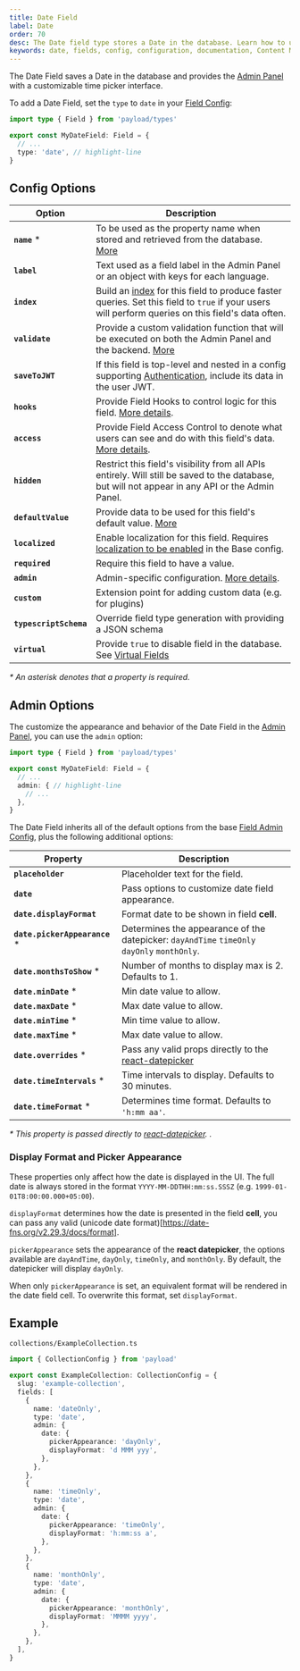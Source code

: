 ```yaml
---
title: Date Field
label: Date
order: 70
desc: The Date field type stores a Date in the database. Learn how to use and customize the Date field, see examples and options.
keywords: date, fields, config, configuration, documentation, Content Management System, cms, headless, javascript, node, react, nextjs
---
```


The Date Field saves a Date in the database and provides the [Admin Panel](../admin/overview) with a customizable time picker interface.

<LightDarkImage
  srcLight="https://payloadcms.com/images/docs/fields/date.png"
  srcDark="https://payloadcms.com/images/docs/fields/date-dark.png"
  alt="Shows a Date field in the Payload Admin Panel"
  caption="This field is using the `react-datepicker` component for UI."
/>

To add a Date Field, set the `type` to `date` in your [Field Config](./overview):

```ts
import type { Field } from 'payload/types'

export const MyDateField: Field = {
  // ...
  type: 'date', // highlight-line
}
```

## Config Options

| Option                 | Description                                                                                                                                                                 |
| ---------------------- | --------------------------------------------------------------------------------------------------------------------------------------------------------------------------- |
| **`name`** \*          | To be used as the property name when stored and retrieved from the database. [More](/docs/fields/overview#field-names)                                                      |
| **`label`**            | Text used as a field label in the Admin Panel or an object with keys for each language.                                                                                     |
| **`index`**            | Build an [index](/docs/database/overview) for this field to produce faster queries. Set this field to `true` if your users will perform queries on this field's data often. |
| **`validate`**         | Provide a custom validation function that will be executed on both the Admin Panel and the backend. [More](/docs/fields/overview#validation)                                |
| **`saveToJWT`**        | If this field is top-level and nested in a config supporting [Authentication](/docs/authentication/overview), include its data in the user JWT.                             |
| **`hooks`**            | Provide Field Hooks to control logic for this field. [More details](../hooks/fields).                                                                                       |
| **`access`**           | Provide Field Access Control to denote what users can see and do with this field's data. [More details](../access-control/fields).                                          |
| **`hidden`**           | Restrict this field's visibility from all APIs entirely. Will still be saved to the database, but will not appear in any API or the Admin Panel.                            |
| **`defaultValue`**     | Provide data to be used for this field's default value. [More](/docs/fields/overview#default-values)                                                                        |
| **`localized`**        | Enable localization for this field. Requires [localization to be enabled](/docs/configuration/localization) in the Base config.                                             |
| **`required`**         | Require this field to have a value.                                                                                                                                         |
| **`admin`**            | Admin-specific configuration. [More details](#admin-options).                                                                                                               |
| **`custom`**           | Extension point for adding custom data (e.g. for plugins)                                                                                                                   |
| **`typescriptSchema`** | Override field type generation with providing a JSON schema                                                                                                                 |
| **`virtual`**          | Provide `true` to disable field in the database. See [Virtual Fields](https://payloadcms.com/blog/learn-how-virtual-fields-can-help-solve-common-cms-challenges)            |

_\* An asterisk denotes that a property is required._

## Admin Options

The customize the appearance and behavior of the Date Field in the [Admin Panel](../admin/overview), you can use the `admin` option:

```ts
import type { Field } from 'payload/types'

export const MyDateField: Field = {
  // ...
  admin: { // highlight-line
    // ...
  },
}
```

The Date Field inherits all of the default options from the base [Field Admin Config](../admin/fields#admin-options), plus the following additional options:

| Property                       | Description                                                                                                                            |
| ------------------------------ | -------------------------------------------------------------------------------------------------------------------------------------- |
| **`placeholder`**              | Placeholder text for the field.                                                                                                        |
| **`date`**                     | Pass options to customize date field appearance.                                                                                       |
| **`date.displayFormat`**       | Format date to be shown in field **cell**.                                                                                             |
| **`date.pickerAppearance`** \* | Determines the appearance of the datepicker: `dayAndTime` `timeOnly` `dayOnly` `monthOnly`.                                            |
| **`date.monthsToShow`** \*     | Number of months to display max is 2. Defaults to 1.                                                                                   |
| **`date.minDate`** \*          | Min date value to allow.                                                                                                               |
| **`date.maxDate`** \*          | Max date value to allow.                                                                                                               |
| **`date.minTime`** \*          | Min time value to allow.                                                                                                               |
| **`date.maxTime`** \*          | Max date value to allow.                                                                                                               |
| **`date.overrides`** \*        | Pass any valid props directly to the [react-datepicker](https://github.com/Hacker0x01/react-datepicker/blob/master/docs/datepicker.md) |
| **`date.timeIntervals`** \*    | Time intervals to display. Defaults to 30 minutes.                                                                                     |
| **`date.timeFormat`** \*       | Determines time format. Defaults to `'h:mm aa'`.                                                                                       |

_\* This property is passed directly to [react-datepicker](https://github.com/Hacker0x01/react-datepicker/blob/master/docs/datepicker.md). ._

### Display Format and Picker Appearance

These properties only affect how the date is displayed in the UI. The full date is always stored in the format `YYYY-MM-DDTHH:mm:ss.SSSZ` (e.g. `1999-01-01T8:00:00.000+05:00`).

`displayFormat` determines how the date is presented in the field **cell**, you can pass any valid (unicode date format)[https://date-fns.org/v2.29.3/docs/format].

`pickerAppearance` sets the appearance of the **react datepicker**, the options available are `dayAndTime`, `dayOnly`, `timeOnly`, and `monthOnly`. By default, the datepicker will display `dayOnly`.

When only `pickerAppearance` is set, an equivalent format will be rendered in the date field cell. To overwrite this format, set `displayFormat`.

## Example

`collections/ExampleCollection.ts`

```ts
import { CollectionConfig } from 'payload'

export const ExampleCollection: CollectionConfig = {
  slug: 'example-collection',
  fields: [
    {
      name: 'dateOnly',
      type: 'date',
      admin: {
        date: {
          pickerAppearance: 'dayOnly',
          displayFormat: 'd MMM yyy',
        },
      },
    },
    {
      name: 'timeOnly',
      type: 'date',
      admin: {
        date: {
          pickerAppearance: 'timeOnly',
          displayFormat: 'h:mm:ss a',
        },
      },
    },
    {
      name: 'monthOnly',
      type: 'date',
      admin: {
        date: {
          pickerAppearance: 'monthOnly',
          displayFormat: 'MMMM yyyy',
        },
      },
    },
  ],
}
```

